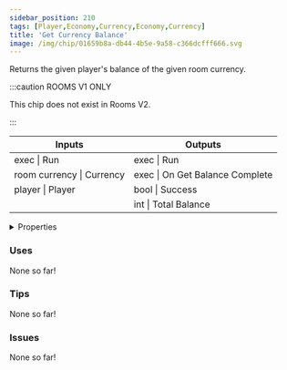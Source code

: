 ```yaml
---
sidebar_position: 210
tags: [Player,Economy,Currency,Economy,Currency]
title: 'Get Currency Balance'
image: /img/chip/01659b8a-db44-4b5e-9a58-c366dcfff666.svg
---
```


Returns the given player's balance of the given room currency.

:::caution ROOMS V1 ONLY
    
This chip does not exist in Rooms V2.

:::


<IChip uuid="01659b8a-db44-4b5e-9a58-c366dcfff666"/>

<table><thead><tr><th>Inputs</th><th>Outputs</th></tr></thead><tbody><tr><td>exec | Run</td><td>exec | Run</td></tr><tr><td>room currency | Currency</td><td>exec | On Get Balance Complete</td></tr><tr><td>player | Player</td><td>bool | Success</td></tr><tr><td /><td>int | Total Balance</td></tr></tbody></table>

<details>
  <summary>Properties</summary>
  <div>
    <div>
    <table>
      <tbody>
        <tr>
          <td>Is beta required?</td>
          <td>No</td>
        </tr>
        <tr>
          <td>Is chip a trolling risk?</td>
          <td>No</td>
        </tr>
        <tr>
          <td>Is chip a role assignment risk?</td>
          <td>No</td>
        </tr>
        <tr>
          <td>Chip UUID</td>
          <td>01659b8a-db44-4b5e-9a58-c366dcfff666</td>
        </tr>
        <tr>
          <td>Room availability</td>
          <td>Rooms V1 only</td>
        </tr>
      </tbody>
    </table>
    </div>
  </div>
</details>

### Uses

None so far!

### Tips

None so far!

### Issues

None so far!